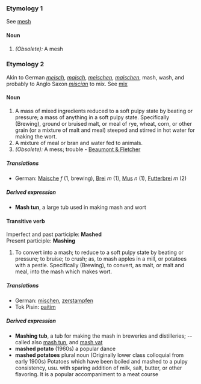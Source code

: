 ===Etymology 1===
See [[mesh]]
====Noun====
#''(Obsolete):'' A mesh
===Etymology 2===
Akin to German ''[[meisch]]'', ''[[maisch]]'', ''[[meischen]]'', ''[[maischen]]'', mash, wash, and probably to Anglo Saxon ''[[miscian]]'' to mix. See [[mix]]
====Noun====
#A mass of mixed ingredients reduced to a soft pulpy state by beating or pressure; a mass of anything in a soft pulpy state. Specifically (Brewing), ground or bruised malt, or meal of rye, wheat, corn, or other grain (or a mixture of malt and meal) steeped and stirred in hot water for making the wort.
#A mixture of meal or bran and water fed to animals.
#''(Obsolete):'' A mess; trouble - [[Beaumont & Fletcher]]
=====Translations=====
*German: [[Maische]] ''f'' (1, brewing), [[Brei]] ''m'' (1), [[Mus]] ''n'' (1), [[Futterbrei]] ''m'' (2)
=====Derived expression=====
*'''Mash tun''', a large tub used in making mash and wort
====Transitive verb====
Imperfect and past participle: '''Mashed'''<br>
Present participle: '''Mashing'''
#To convert into a mash; to reduce to a soft pulpy state by beating or pressure; to bruise; to crush; as, to mash apples in a mill, or potatoes with a pestle. Specifically (Brewing), to convert, as malt, or malt and meal, into the mash which makes wort. 
=====Translations=====
*German: [[mischen]], [[zerstampfen]]
*Tok Pisin: [[paitim]]
=====Derived expression=====
*'''Mashing tub''', a tub for making the mash in breweries and distilleries; -- called also [[mash tun]], and [[mash vat]]
*'''mashed potato''' (1960s) a popular dance
*'''mashed potatoes''' plural noun (Originally lower class colloquial from early 1900s) Potatoes which have been boiled and mashed to a pulpy consistency, usu. with sparing addition of milk, salt, butter, or other flavoring. It is a popular accompaniment to a meat course
